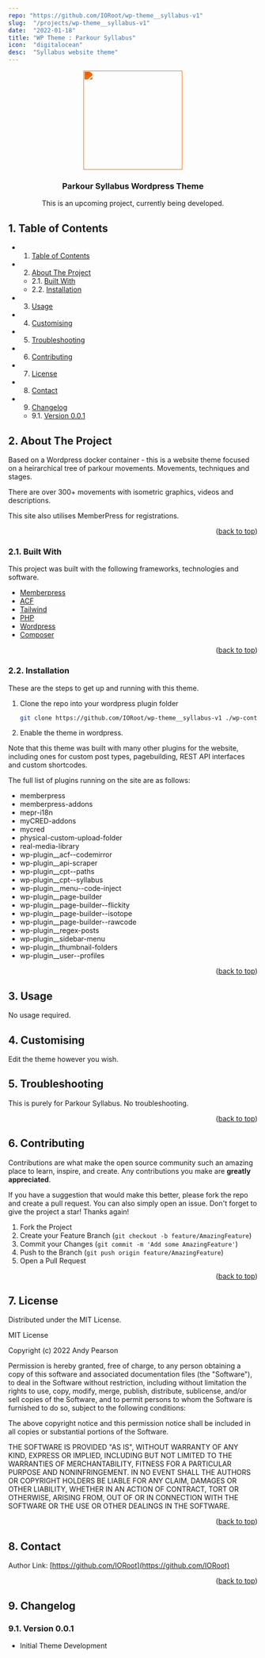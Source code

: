 ```yaml
---
repo: "https://github.com/IORoot/wp-theme__syllabus-v1"
slug:  "/projects/wp-theme__syllabus-v1"
date:  "2022-01-18"
title: "WP Theme : Parkour Syllabus"
icon:  "digitalocean"
desc:  "Syllabus website theme"
---
```



<div id="top"></div>

<div align="center">

<div style="filter: invert(63%) sepia(76%) saturate(972%) hue-rotate(353deg) brightness(96%) contrast(100%);">
<img src="https://cdn.jsdelivr.net/npm/@mdi/svg@6.7.96/svg/seal.svg" style="width:200px;"/>
</div>

<h3 align="center">Parkour Syllabus Wordpress Theme</h3>

<p align="center">
    This is an upcoming project, currently being developed.
</p>    
</div>

##  1. <a name='TableofContents'></a>Table of Contents


* 1. [Table of Contents](#TableofContents)
* 2. [About The Project](#AboutTheProject)
	* 2.1. [Built With](#BuiltWith)
	* 2.2. [Installation](#Installation)
* 3. [Usage](#Usage)
* 4. [ Customising](#Customising)
* 5. [Troubleshooting](#Troubleshooting)
* 6. [Contributing](#Contributing)
* 7. [License](#License)
* 8. [Contact](#Contact)
* 9. [Changelog](#Changelog)
	* 9.1. [Version 0.0.1](#Version0.0.1)



##  2. <a name='AboutTheProject'></a>About The Project

Based on a Wordpress docker container - this is a website theme focused on a heirarchical tree of parkour movements. Movements, techniques and stages. 

There are over 300+ movements with isometric graphics, videos and descriptions.

This site also utilises MemberPress for registrations.

<p align="right">(<a href="#top">back to top</a>)</p>


###  2.1. <a name='BuiltWith'></a>Built With

This project was built with the following frameworks, technologies and software.

* [Memberpress](https://memberpress.com/)
* [ACF](https://www.advancedcustomfields.com/)
* [Tailwind](https://www.tailwindcss.com/)
* [PHP](https://php.net/)
* [Wordpress](https://wordpress.org/)
* [Composer](https://getcomposer.org/)

<p align="right">(<a href="#top">back to top</a>)</p>


###  2.2. <a name='Installation'></a>Installation

These are the steps to get up and running with this theme.

1. Clone the repo into your wordpress plugin folder
    ```sh
    git clone https://github.com/IORoot/wp-theme__syllabus-v1 ./wp-content/themes/syllabus
    ```
1. Enable the theme in wordpress.

Note that this theme was built with many other plugins for the website, including ones for custom post types, pagebuilding, REST API interfaces and custom shortcodes.

The full list of plugins running on the site are as follows:

- memberpress
- memberpress-addons
- mepr-i18n
- myCRED-addons
- mycred
- physical-custom-upload-folder
- real-media-library
- wp-plugin__acf--codemirror
- wp-plugin__api-scraper
- wp-plugin__cpt--paths
- wp-plugin__cpt--syllabus
- wp-plugin__menu--code-inject
- wp-plugin__page-builder
- wp-plugin__page-builder--flickity
- wp-plugin__page-builder--isotope
- wp-plugin__page-builder--rawcode
- wp-plugin__regex-posts
- wp-plugin__sidebar-menu
- wp-plugin__thumbnail-folders
- wp-plugin__user--profiles

<p align="right">(<a href="#top">back to top</a>)</p>


##  3. <a name='Usage'></a>Usage

No usage required.

##  4. <a name='Customising'></a> Customising

Edit the theme however you wish.

##  5. <a name='Troubleshooting'></a>Troubleshooting

This is purely for Parkour Syllabus. No troubleshooting.

<p align="right">(<a href="#top">back to top</a>)</p>


##  6. <a name='Contributing'></a>Contributing

Contributions are what make the open source community such an amazing place to learn, inspire, and create. Any contributions you make are **greatly appreciated**.

If you have a suggestion that would make this better, please fork the repo and create a pull request. You can also simply open an issue.
Don't forget to give the project a star! Thanks again!

1. Fork the Project
2. Create your Feature Branch (`git checkout -b feature/AmazingFeature`)
3. Commit your Changes (`git commit -m 'Add some AmazingFeature'`)
4. Push to the Branch (`git push origin feature/AmazingFeature`)
5. Open a Pull Request

<p align="right">(<a href="#top">back to top</a>)</p>



##  7. <a name='License'></a>License

Distributed under the MIT License.

MIT License

Copyright (c) 2022 Andy Pearson

Permission is hereby granted, free of charge, to any person obtaining a copy
of this software and associated documentation files (the "Software"), to deal
in the Software without restriction, including without limitation the rights
to use, copy, modify, merge, publish, distribute, sublicense, and/or sell
copies of the Software, and to permit persons to whom the Software is
furnished to do so, subject to the following conditions:

The above copyright notice and this permission notice shall be included in all
copies or substantial portions of the Software.

THE SOFTWARE IS PROVIDED "AS IS", WITHOUT WARRANTY OF ANY KIND, EXPRESS OR
IMPLIED, INCLUDING BUT NOT LIMITED TO THE WARRANTIES OF MERCHANTABILITY,
FITNESS FOR A PARTICULAR PURPOSE AND NONINFRINGEMENT. IN NO EVENT SHALL THE
AUTHORS OR COPYRIGHT HOLDERS BE LIABLE FOR ANY CLAIM, DAMAGES OR OTHER
LIABILITY, WHETHER IN AN ACTION OF CONTRACT, TORT OR OTHERWISE, ARISING FROM,
OUT OF OR IN CONNECTION WITH THE SOFTWARE OR THE USE OR OTHER DEALINGS IN THE
SOFTWARE.

<p align="right">(<a href="#top">back to top</a>)</p>



##  8. <a name='Contact'></a>Contact

Author Link: [https://github.com/IORoot](https://github.com/IORoot)

<p align="right">(<a href="#top">back to top</a>)</p>

##  9. <a name='Changelog'></a>Changelog

###  9.1. <a name='Version0.0.1'></a>Version 0.0.1

- Initial Theme Development
